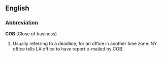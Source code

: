 ==English==

===[[Wiktionary:List of acronyms and abbreviations|Abbreviation]]===
'''COB''' (Close of business)
#Usually referring to a deadline, for an office in another time zone.  NY office tells LA office to have report e-mailed by COB.
